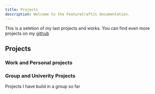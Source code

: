 ```yaml
---
title: Projects
description: Welcome to the FeatureCraftJs documentation.
---
```


<ProjectsIntro />

<Callout>

This is a seletion of my last projects and works. You can find even more projects on my [github](https://github.com/podnesTaF)

</Callout>

## Projects

### Work and Personal projects

<CardContainer>

<Card
  href="/projects/abm-web"
  imageUrl="https://storage.googleapis.com/abe_cloud_storage/website%2Fevent-preview.png"
  title="The main platform for Ace Battle Association"
  tags="typescript,react,web,remixjs,nestjs"
/>

<Card
  href="/projects/abm-mobile"
  imageUrl="https://storage.googleapis.com/abe_cloud_storage/website%2Fmobile-preview.png"
  title="Ace Battle Events Mobile Platform"
  tags="typescript,react,mobile,reactnative,expo,nestjs"
/>

<Card
  href="/projects/cfit-factory"
  imageUrl="https://storage.googleapis.com/abe_cloud_storage/website%2Fcfit-factory.png"
  title="CFit Factory. CFit Factory - Cross-fit programs and execution. Mobile application"
  tags="typescript,react,web,remixjs,nextjs,reactnative,mobile"
  inProgress={true}
/>

<Card
  href="/projects/feature-craft-js"
  imageUrl="https://storage.googleapis.com/abe_cloud_storage/website%2Ffcjs.png"
  title="Feature Craft Js - open source js advanced features library."
  tags="nextjs,library,features,nestjs"
  inProgress={true}
/>

</CardContainer>

### Group and Univerity Projects

Projects I have build in a group so far

<CardContainer>

<Card
  href="/projects/abm-mobile"
  imageUrl="https://storage.googleapis.com/abe_cloud_storage/website%2Fmeminder.png"
  title="Meminder - web reminder app. Group work."
  tags="typescript,react,mobile,reactnative,expo,"
/>

<Card
  href="/projects/abm-web"
  imageUrl="https://storage.googleapis.com/abe_cloud_storage/website%2Fcs-utopia.png"
  title="CS Utopia - Challenge - introduction to Computer Science."
  tags="nextjs,mui,group,strapi"
/>

<Card
  href="/projects/abm-web"
  imageUrl="https://storage.googleapis.com/abe_cloud_storage/website%2Fahmo-chat.png"
  title="AHMO Chat Platforms"
  tags="typescript,react,web,remixjs,nestjs"
/>

</CardContainer>
